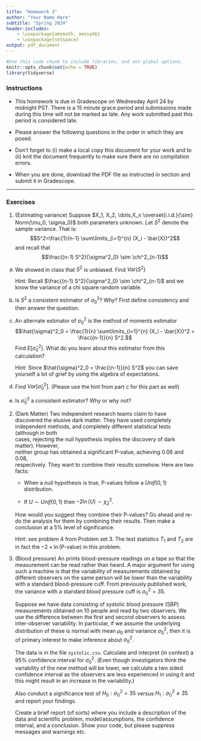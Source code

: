 ```yaml
---
title: "Homework 3"
author: "Your Name Here"
subtitle: "Spring 2024"
header-includes:
    - \usepackage{amsmath, amssymb}
    - \usepackage{setspace} 
output: pdf_document
---
```


\onehalfspacing

```r
#Use this code chunk to include libraries, and set global options.
knitr::opts_chunk$set(echo = TRUE)
library(tidyverse)
```

### Instructions

- This homework is due in Gradescope on Wednesday April 24 by midnight PST. There is a 15 minute grace period and submissions made during this time will not be marked as late. Any work submitted past this period is considered late.  

- Please answer the following questions in the order in which they are posed. 

- Don't forget to (i) make a local copy this document for your work and to (ii) knit the document frequently to make sure there are no compilation errors. 

- When you are done, download the PDF file as instructed in section and submit it in Gradescope. 


* * *

### Exercises

1.  (Estimating variance) Suppose $X_1, X_2, \dots,X_n \overset{i.i.d.}{\sim} Norm(\mu_0, \sigma_0)$ both parameters unknown. Let $S^2$ denote the sample variance. That is:
$$S^2=\frac{1}{n-1} \sum\limits_{i=1}^{n} (X_i - \bar{X})^2$$
and recall that
$$\frac{(n-1) S^2}{\sigma^2_0} \sim \chi^2_{n-1}$$

a. We showed in class that $S^2$ is unbiased. Find $Var(S^2)$

    Hint: Recall $\frac{(n-1) S^2}{\sigma^2_0} \sim \chi^2_{n-1}$ and we know the variance of a chi square random variable.
    
b. Is $S^2$ a consistent estimator of $\sigma_0^2$? Why? First define consistency and then answer the question.

c. An alternate estimator of $\sigma^2_0$ is the method of moments estimator
$$\hat{\sigma}^2_0 = \frac{1}{n} \sum\limits_{i=1}^{n} (X_i - \bar{X})^2 = \frac{(n-1)}{n} S^2.$$ 
Find $E\left[ \hat{\sigma}_0^2 \right]$. What do you learn about this estimator from this calculation? 

    Hint:  Since $\hat{\sigma}^2_0 = \frac{(n-1)}{n} S^2$ you can save yourself a lot of grief by using the algebra of expectations.
   
d. Find $Var\left[ \hat{\sigma}_0^2 \right]$. (Please use the hint from part c for this part as well)

e. Is $\hat{\sigma}_0^2$ a consistent estimator? Why or why not?


2. (Dark Matter) Two	independent	research teams	claim	to	have	discovered	the	elusive	dark	matter.	They	have	used completely	
independent	methods,	and	completely	different	statistical	tests	(although	in	both	
cases,	rejecting	the	null	hypothesis	implies	the	discovery	of	dark	matter).	However,	
neither	group	has	obtained	a	significant	P-value,	achieving	0.06	and	0.08,	
respectively.	They	want	to	combine	their	results	somehow. Here are two facts:

   - When a null hypothesis is true, P-values follow a $Unif(0,1)$ distribution.   
   
   - If $U \sim Unif(0,1)$ then $-2 \ln(U) \sim \chi^2_{2}$. 
   
    How would you suggest they combine their P-values? Go ahead and re-do the analysis for them by combining their results. Then make a conclusion at a 5\% level of significance.

    Hint: see problem 4 from Problem set 3. The test statistics $T_1$ and $T_2$ are in fact the $-2 \times \ln(\mbox{P-value})$ in this problem.
    
3. (Blood pressure) An \emph{Arterisonde machine}  prints blood-pressure readings on a tape so that the measurement can be read rather than heard. A major argument for using such a machine is that the variability of measurements obtained by different observers on the same person will be lower than the variability  with a standard blood-pressure cuff. From previously published work, the variance with a standard blood pressure cuff is $\sigma_0^2=35$.

    Suppose we have data consisting of systolic blood pressure (SBP) measurements obtained on 10 people and read by two observers. We use the difference between the first and second observers to assess inter-observer variability. In particular, if we assume the underlying distribution of these \textbf{differences} is normal with mean $\mu_0$ and variance $\sigma^2_0$, then it is of primary interest to make inference about $\sigma^2_0$.

    The data is in the file `systolic.csv`. Calculate and interpret (in context) a 95% confidence interval for $\sigma_0^2$.   (Even though investigators think the variability of the new method will be lower, we calculate a two sided confidence interval as the observers are less experienced in using it and this might result in an increase in the variability.)
    
    Also conduct a significance test of $H_0: \sigma^2_0 = 35$ versus $H_1: \sigma^2_0 \neq 35$ and report your findings.

    Create a brief report (of sorts) where you include a description of the data and scientific problem, model/assumptions, the confidence interval, and a conclusion. Show your code, but please suppress messages and warnings etc.
    
    



    
   